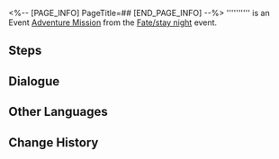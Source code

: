 <%-- [PAGE_INFO]
PageTitle=##
[END_PAGE_INFO] --%>
{{Stub|Dialogue.}}
{{Mission Infobox
|id            = 8034203
|title         = 
|image         = <!--Mission .png-->
|type          = Adventure
|event_name    = Fate/stay night
|chapter       = 
|requirements  = [[Adventure Mission]] ''[[False Grail and Mini War]]'' completed
|summary       = <!--official mission summary from Fate's Atlas-->
|characters    = Trailblazer
|startLocation = [[Penacony]] - [[(The Radiant Feldspar/The Trailblaze's Stern/The Tatalov/The Soaring Clock Hand)]]
|world         = Penacony
|area          = (The Radiant Feldspar/The Trailblaze's Stern/The Tatalov/The Soaring Clock Hand)
|prev          = False Grail and Mini War
|next          = 
|rewards       = 
}}
'''''''''' is an Event [[Adventure Mission]] from the [[Fate/stay night]] event.

==Steps==


<!--
==Gameplay Notes==

--><!--
==Trial Character==

-->
==Dialogue==
{{Stub Dialogue}}

{{Dialogue End}}

==Other Languages==
{{Other Languages
|en   = 
|zhs  = 
|zht  = 
|ja   = 
|ko   = 
|es   = 
|fr   = 
|ru   = 
|th   = 
|vi   = 
|de   = 
|id   = 
|pt   = 
}}

==Change History==
{{Change History|3.4}}
